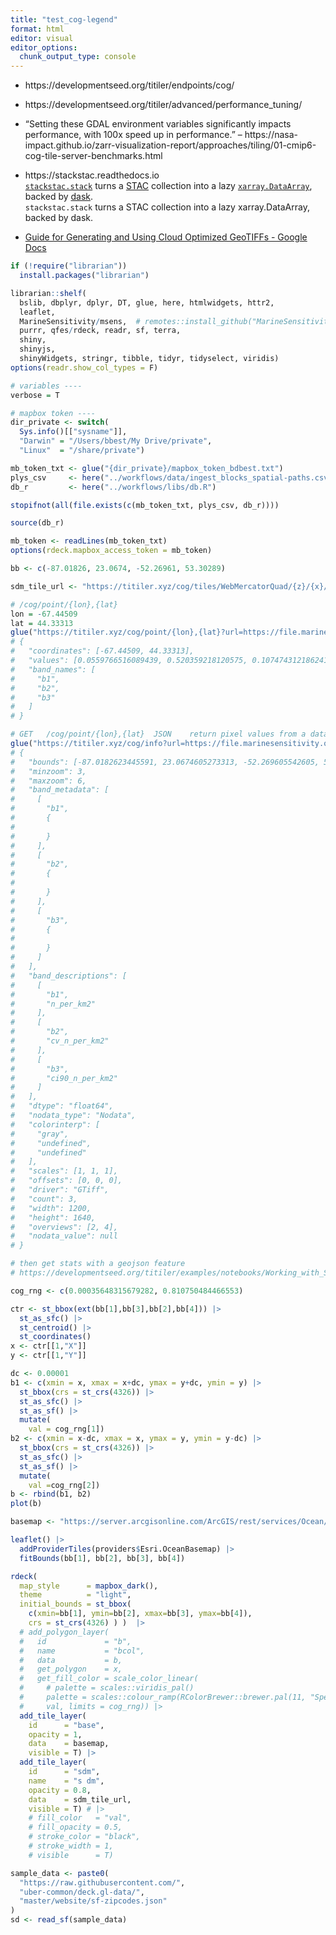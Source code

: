 ```yaml
---
title: "test_cog-legend"
format: html
editor: visual
editor_options: 
  chunk_output_type: console
---
```


- https://developmentseed.org/titiler/endpoints/cog/

- https://developmentseed.org/titiler/advanced/performance_tuning/
 - "Setting these GDAL environment variables significantly impacts performance, with 100x speed up in performance."
   -- https://nasa-impact.github.io/zarr-visualization-report/approaches/tiling/01-cmip6-cog-tile-server-benchmarks.html
   
- https://stackstac.readthedocs.io \
  [`stackstac.stack`](https://stackstac.readthedocs.io/en/latest/api/main/stackstac.stack.html#stackstac.stack "stackstac.stack") turns a [STAC](http://stacspec.org/) collection into a lazy [`xarray.DataArray`](https://docs.xarray.dev/en/stable/generated/xarray.DataArray.html#xarray.DataArray "(in xarray v2023.11.1.dev0)"), backed by [dask](https://docs.dask.org/en/latest/array.html "(in Dask)").\
  `stackstac.stack` turns a STAC collection into a lazy xarray.DataArray, backed by dask.
  
- [Guide for Generating and Using Cloud Optimized GeoTIFFs - Google Docs](https://docs.google.com/document/d/1rBRr4xcz2NH3JXS0Y8wNEqvd2-pzVw23_p2NV3jKnlM/edit)

```r
if (!require("librarian"))
  install.packages("librarian")

librarian::shelf(
  bslib, dbplyr, dplyr, DT, glue, here, htmlwidgets, httr2,
  leaflet,
  MarineSensitivity/msens,  # remotes::install_github("MarineSensitivity/msens")
  purrr, qfes/rdeck, readr, sf, terra,
  shiny,
  shinyjs,
  shinyWidgets, stringr, tibble, tidyr, tidyselect, viridis)
options(readr.show_col_types = F)

# variables ----
verbose = T

# mapbox token ----
dir_private <- switch(
  Sys.info()[["sysname"]],
  "Darwin" = "/Users/bbest/My Drive/private",
  "Linux"  = "/share/private")

mb_token_txt <- glue("{dir_private}/mapbox_token_bdbest.txt")
plys_csv     <- here("../workflows/data/ingest_blocks_spatial-paths.csv")
db_r         <- here("../workflows/libs/db.R")

stopifnot(all(file.exists(c(mb_token_txt, plys_csv, db_r))))

source(db_r)

mb_token <- readLines(mb_token_txt)
options(rdeck.mapbox_access_token = mb_token)

bb <- c(-87.01826, 23.0674, -52.26961, 53.30289)

sdm_tile_url <- "https://titiler.xyz/cog/tiles/WebMercatorQuad/{z}/{x}/{y}@2x.png?url=https://file.marinesensitivity.org/cog/sdm/raw/nc_atl_birds_dens/ARTE_summer.tif&bidx=1&expression=b1&unscale=false&resampling=bilinear&reproject=bilinear&return_mask=true&rescale=0.00035648315679282,0.810750484466553&colormap_name=spectral_r"

# /cog/point/{lon},{lat}
lon = -67.44509
lat = 44.33313
glue("https://titiler.xyz/cog/point/{lon},{lat}?url=https://file.marinesensitivity.org/cog/sdm/raw/nc_atl_birds_dens/ARTE_summer.tif")
# {
#   "coordinates": [-67.44509, 44.33313],
#   "values": [0.0559766516089439, 0.520359218120575, 0.107474312186241],
#   "band_names": [
#     "b1",
#     "b2",
#     "b3"
#   ]
# }

# GET	/cog/point/{lon},{lat}	JSON	return pixel values from a dataset
glue("https://titiler.xyz/cog/info?url=https://file.marinesensitivity.org/cog/sdm/raw/nc_atl_birds_dens/ARTE_summer.tif")
# {
#   "bounds": [-87.0182623445591, 23.0674605273313, -52.269605542605, 53.3028939614481],
#   "minzoom": 3,
#   "maxzoom": 6,
#   "band_metadata": [
#     [
#       "b1",
#       {
# 
#       }
#     ],
#     [
#       "b2",
#       {
# 
#       }
#     ],
#     [
#       "b3",
#       {
# 
#       }
#     ]
#   ],
#   "band_descriptions": [
#     [
#       "b1",
#       "n_per_km2"
#     ],
#     [
#       "b2",
#       "cv_n_per_km2"
#     ],
#     [
#       "b3",
#       "ci90_n_per_km2"
#     ]
#   ],
#   "dtype": "float64",
#   "nodata_type": "Nodata",
#   "colorinterp": [
#     "gray",
#     "undefined",
#     "undefined"
#   ],
#   "scales": [1, 1, 1],
#   "offsets": [0, 0, 0],
#   "driver": "GTiff",
#   "count": 3,
#   "width": 1200,
#   "height": 1640,
#   "overviews": [2, 4],
#   "nodata_value": null
# }

# then get stats with a geojson feature
# https://developmentseed.org/titiler/examples/notebooks/Working_with_Statistics/#:~:text=you%20can%20specify%20an%20area%20via%20a%20feature 

cog_rng <- c(0.00035648315679282, 0.810750484466553)
```

```r
ctr <- st_bbox(ext(bb[1],bb[3],bb[2],bb[4])) |> 
  st_as_sfc() |> 
  st_centroid() |> 
  st_coordinates()
x <- ctr[[1,"X"]]
y <- ctr[[1,"Y"]]

dc <- 0.00001
b1 <- c(xmin = x, xmax = x+dc, ymax = y+dc, ymin = y) |>
  st_bbox(crs = st_crs(4326)) |> 
  st_as_sfc() |> 
  st_as_sf() |> 
  mutate(
    val = cog_rng[1])
b2 <- c(xmin = x-dc, xmax = x, ymax = y, ymin = y-dc) |>
  st_bbox(crs = st_crs(4326)) |> 
  st_as_sfc() |> 
  st_as_sf() |> 
  mutate(
    val =cog_rng[2])
b <- rbind(b1, b2)
plot(b)

basemap <- "https://server.arcgisonline.com/ArcGIS/rest/services/Ocean/World_Ocean_Base/MapServer/tile/{z}/{y}/{x}"

leaflet() |> 
  addProviderTiles(providers$Esri.OceanBasemap) |> 
  fitBounds(bb[1], bb[2], bb[3], bb[4])

rdeck(
  map_style      = mapbox_dark(),
  theme          = "light",
  initial_bounds = st_bbox(
    c(xmin=bb[1], ymin=bb[2], xmax=bb[3], ymax=bb[4]),
    crs = st_crs(4326) ) )  |>
  # add_polygon_layer(
  #   id             = "b",
  #   name           = "bcol",
  #   data           = b,
  #   get_polygon    = x,
  #   get_fill_color = scale_color_linear(
  #     # palette = scales::viridis_pal()
  #     palette = scales::colour_ramp(RColorBrewer::brewer.pal(11, "Spectral")),
  #     val, limits = cog_rng)) |> 
  add_tile_layer(
    id      = "base",
    opacity = 1,
    data    = basemap,
    visible = T) |>
  add_tile_layer(
    id      = "sdm",
    name    = "s dm",
    opacity = 0.8,
    data    = sdm_tile_url,
    visible = T) # |>
    # fill_color   = "val",
    # fill_opacity = 0.5,
    # stroke_color = "black",
    # stroke_width = 1,
    # visible      = T)

sample_data <- paste0(
  "https://raw.githubusercontent.com/",
  "uber-common/deck.gl-data/",
  "master/website/sf-zipcodes.json"
)
sd <- read_sf(sample_data)


```
